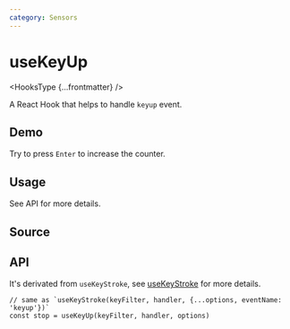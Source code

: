```yaml
---
category: Sensors
---
```


# useKeyUp


<HooksType {...frontmatter} />

A React Hook that helps to handle `keyup` event.

## Demo

Try to press `Enter` to increase the counter.


<App />

## Usage

See API for more details.

## Source


<Source />

## API

It's derivated from `useKeyStroke`, see [useKeyStroke](/reference/use-key-stroke) for more details.

```tsx
// same as `useKeyStroke(keyFilter, handler, {...options, eventName: 'keyup'})`
const stop = useKeyUp(keyFilter, handler, options)
```
